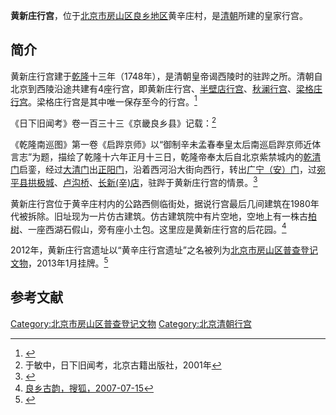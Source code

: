 '''黄新庄行宫'''，位于[[北京市|北京市]][[房山区|房山区]][[良乡地区|良乡地区]]黄辛庄村，是[[清朝|清朝]]所建的皇家行宫。

==简介==
黄新庄行宫建于[[乾隆|乾隆]]十三年（1748年），是清朝皇帝谒西陵时的驻跸之所。清朝自北京到西陵沿途共建有4座行宫，即黄新庄行宫、[[半壁店行宫|半壁店行宫]]、[[秋澜行宫|秋澜行宫]]、[[梁格庄行宫|梁格庄行宫]]。梁格庄行宫是其中唯一保存至今的行宫。<ref name=xhw>{{Cite web |url=http://news.xinhuanet.com/ziliao/2003-09/24/content_1097477_2.htm |title=世界文化遗产——明清皇家陵寝，新华网，2003-09-24 |accessdate=2015-01-02 |archive-date=2015-01-02 |archive-url=https://web.archive.org/web/20150102193312/http://news.xinhuanet.com/ziliao/2003-09/24/content_1097477_2.htm |dead-url=no }}</ref>

《日下旧闻考》卷一百三十三《京畿良乡县》记载：<ref>于敏中，日下旧闻考，北京古籍出版社，2001年</ref>
{{引用|
増：黄新庄行宫在良乡县北五里。（《良乡县册》）臣等谨按：黄新庄行宫建自乾隆十三年，每岁为我皇上谒陵驻跸之地。

増：乾隆十八年御制良乡行宫晩坐诗：又驻行时跸，萧斋可意清。去来时屡易，今昔念交萦。习武遵前迹，均劳念众情。春云傍晩重，希泽为新耕。

臣等谨按：良乡行宫御制诗，恭载首见之篇，余不备录。
}}

《乾隆南巡图》第一卷《启跸京师》以“御制辛未孟春奉皇太后南巡启跸京师近体言志”为题，描绘了乾隆十六年正月十三日，乾隆帝奉太后自北京紫禁城内的[[乾清门|乾清门]]启銮，经过[[大清门|大清门]]出[[正阳门|正阳门]]，沿着西河沿大街向西行，转出[[广安门|广宁（安）门]]，过[[宛平城|宛平县拱极城]]、[[卢沟桥|卢沟桥]]、[[长辛店镇|长新(辛)店]]，驻跸于黄新庄行宫的情景。<ref>{{Cite web |url=http://www.qunxianart.com/news/zonghe/2014-12-29/70649_4.html |title=“国博典藏《乾隆南巡图》长卷数字展示”正式对外开放，群贤艺术网，2014-12-29 |access-date=2015-01-02 |archive-url=https://web.archive.org/web/20150102063850/http://www.qunxianart.com/news/zonghe/2014-12-29/70649_4.html |archive-date=2015-01-02 |dead-url=yes }}</ref>

黄新庄行宫位于黄辛庄村内的公路西侧临街处，据说行宫最后几间建筑在1980年代被拆除。旧址现为一片仿古建筑。仿古建筑院中有片空地，空地上有一株古[[柏树|柏树]]、一座西湖石假山，旁有座小土包。这里应是黄新庄行宫的后花园。<ref>[http://news.sohu.com/20070715/n251062028.shtml 良乡古韵，搜狐，2007-07-15]</ref>

2012年，黄新庄行宫遗址以“黄辛庄行宫遗址”之名被列为[[北京市房山区普查登记文物|北京市房山区普查登记文物]]，2013年1月挂牌。<ref name=buke>{{Cite web |url = http://whw.bjfsh.gov.cn/whycbh/wwbh/19078.htm |title = 北京市房山区第三次全国文物普查不可移动文物名录 |author =  |date = 2015-08-19 |publisher = 北京市房山区文化委员会 |language =  |accessdate =  |quote =  |archive-url = https://web.archive.org/web/20161228032506/http://whw.bjfsh.gov.cn/whycbh/wwbh/19078.htm# |archive-date = 2016-12-28 |dead-url = yes }}</ref>

==参考文献==
{{reflist}}

[[Category:北京市房山区普查登记文物|Category:北京市房山区普查登记文物]]
[[Category:北京清朝行宫|Category:北京清朝行宫]]